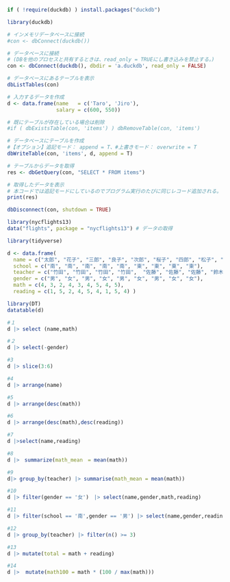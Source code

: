 ```r
if ( !require(duckdb) ) install.packages("duckdb")

library(duckdb)

# インメモリデータベースに接続
#con <- dbConnect(duckdb())

# データベースに接続
# (DBを他のプロセスと共有するときは、read_only = TRUEにし書き込みを禁止する。)
con <- dbConnect(duckdb(), dbdir = 'a.duckdb', read_only = FALSE)

# データベースにあるテーブルを表示
dbListTables(con)

# 入力するデータを作成
d <- data.frame(name   = c('Taro', 'Jiro'),
                salary = c(600, 550))

# 既にテーブルが存在している場合は削除
#if ( dbExistsTable(con, 'items') ) dbRemoveTable(con, 'items')

# データベースにテーブルを作成
#【オプション】追記モード： append = T、#上書きモード： overwrite = T
dbWriteTable(con, 'items', d, append = T)

# テーブルからデータを取得
res <- dbGetQuery(con, "SELECT * FROM items")

# 取得したデータを表示
# 本コードでは追記モードにしているのでプログラム実行のたびに同じレコード追加される。
print(res)

dbDisconnect(con, shutdown = TRUE)

library(nycflights13)
data("flights", package = "nycflights13") # データの取得
```


```r
library(tidyverse)

d <- data.frame(
  name = c("太郎", "花子", "三郎", "良子", "次郎", "桜子", "四郎", "松子", "愛子"),
  school = c("南", "南", "南", "南", "南", "東", "東", "東", "東"),
  teacher = c("竹田", "竹田", "竹田", "竹田",  "佐藤", "佐藤", "佐藤", "鈴木", "鈴木"),
  gender = c("男", "女", "男", "女", "男", "女", "男", "女", "女"),
  math = c(4, 3, 2, 4, 3, 4, 5, 4, 5),
  reading = c(1, 5, 2, 4, 5, 4, 1, 5, 4) )

library(DT)
datatable(d)
```




```r
#１
d |> select (name,math)
```

```r
#２
d |> select(-gender)
```
```r
#3
d |> slice(3:6)
```
```r
#4
d |> arrange(name)
```
```r
#5
d |> arrange(desc(math))
```
```r
#6
d |> arrange(desc(math),desc(reading))

```
```r
#7
d |>select(name,reading)
```
```r
#8
d |>　summarize(math_mean　= mean(math))
```
```r
#9
d|> group_by(teacher) |> summarise(math_mean = mean(math))
```


```r
#10
d |> filter(gender == '女')　|> select(name,gender,math,reading)
```
```r
#11
d |> filter(school == '南',gender == '男') |> select(name,gender,reading)
```
```r
#12
d |> group_by(teacher) |> filter(n() >= 3) 

```

```r
#13
d |> mutate(total = math + reading)
```
```r
#14
d |>  mutate(math100 = math * (100 / max(math)))
```

